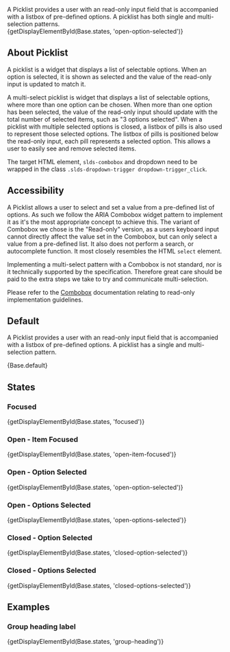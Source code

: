 
<div className="doc lead">
  A Picklist provides a user with an read-only input field that is accompanied with a listbox of pre-defined options. A picklist has both single and multi-selection patterns.
</div>

<CodeView demoStyles="height: 11rem;" exampleOnly>
  {getDisplayElementById(Base.states, 'open-option-selected')}
</CodeView>

## About Picklist
A picklist is a widget that displays a list of selectable options. When an option is selected, it is shown as selected and the value of the read-only input is updated to match it.

A multi-select picklist is widget that displays a list of selectable options, where more than one option can be chosen. When more than one option has been selected, the value of the read-only input should update with the total number of selected items, such as "3 options selected". When a picklist with multiple selected options is closed, a listbox of pills is also used to represent those selected options. The listbox of pills is positioned below the read-only input, each pill represents a selected option. This allows a user to easily see and remove selected items.

The target HTML element, `slds-combobox` and dropdown need to be wrapped in the class `.slds-dropdown-trigger dropdown-trigger_click`.

## Accessibility

A Picklist allows a user to select and set a value from a pre-defined list of options. As such we follow the ARIA Combobox widget pattern to implement it as it's the most appropriate concept to achieve this. The variant of Combobox we chose is the "Read-only" version, as a users keyboard input cannot directly affect the value set in the Combobox, but can only select a value from a pre-defined list. It also does not perform a search, or autocomplete function. It most closely resembles the HTML `select` element.

Implementing a multi-select pattern with a Combobox is not standard, nor is it technically supported by the specification. Therefore great care should be paid to the extra steps we take to try and communicate multi-selection.

Please refer to the [Combobox](/components/combobox) documentation relating to read-only implementation guidelines.

## Default

A Picklist provides a user with an read-only input field that is accompanied with a listbox of pre-defined options. A picklist has a single and multi-selection pattern.

<CodeView demoStyles="height: 11rem;">
  {Base.default}
</CodeView>

## States

### Focused

<CodeView demoStyles="height: 11rem;">
  {getDisplayElementById(Base.states, 'focused')}
</CodeView>

### Open - Item Focused

<CodeView demoStyles="height: 11rem;">
  {getDisplayElementById(Base.states, 'open-item-focused')}
</CodeView>

### Open - Option Selected

<CodeView demoStyles="height: 11rem;">
  {getDisplayElementById(Base.states, 'open-option-selected')}
</CodeView>

### Open - Options Selected

<CodeView demoStyles="height: 11rem;">
  {getDisplayElementById(Base.states, 'open-options-selected')}
</CodeView>

### Closed - Option Selected

<CodeView>
  {getDisplayElementById(Base.states, 'closed-option-selected')}
</CodeView>

### Closed - Options Selected

<CodeView>
  {getDisplayElementById(Base.states, 'closed-options-selected')}
</CodeView>

## Examples

### Group heading label

<CodeView demoStyles="height: 13rem;">
  {getDisplayElementById(Base.states, 'group-heading')}
</CodeView>
